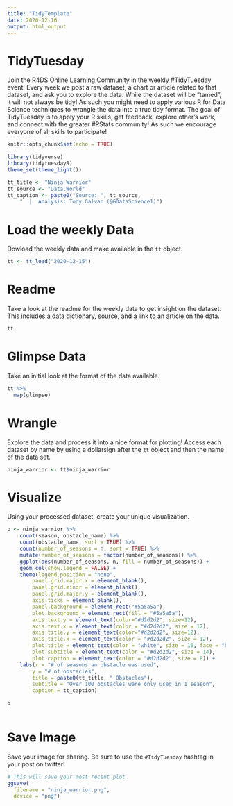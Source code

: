 ```yaml
---
title: "TidyTemplate"
date: 2020-12-16
output: html_output
---
```


# TidyTuesday

Join the R4DS Online Learning Community in the weekly #TidyTuesday event!
Every week we post a raw dataset, a chart or article related to that dataset, and ask you to explore the data.
While the dataset will be “tamed”, it will not always be tidy! As such you might need to apply various R for Data Science techniques to wrangle the data into a true tidy format.
The goal of TidyTuesday is to apply your R skills, get feedback, explore other’s work, and connect with the greater #RStats community!
As such we encourage everyone of all skills to participate!

```r

knitr::opts_chunk$set(echo = TRUE)

library(tidyverse)
library(tidytuesdayR)
theme_set(theme_light())

tt_title <- "Ninja Warrior"
tt_source <- "Data.World"
tt_caption <- paste0("Source: ", tt_source,
    "  |  Analysis: Tony Galvan (@GDataScience1)")

```

# Load the weekly Data

Dowload the weekly data and make available in the `tt` object.

```r

tt <- tt_load("2020-12-15")

```


# Readme

Take a look at the readme for the weekly data to get insight on the dataset.
This includes a data dictionary, source, and a link to an article on the data.

```r

tt

```


# Glimpse Data

Take an initial look at the format of the data available.

```r

tt %>% 
  map(glimpse)

```

# Wrangle

Explore the data and process it into a nice format for plotting! Access each dataset by name by using a dollarsign after the `tt` object and then the name of the data set.

```r

ninja_warrior <- tt$ninja_warrior

```


# Visualize

Using your processed dataset, create your unique visualization.

```r

p <- ninja_warrior %>%
    count(season, obstacle_name) %>%
    count(obstacle_name, sort = TRUE) %>%
    count(number_of_seasons = n, sort = TRUE) %>%
    mutate(number_of_seasons = factor(number_of_seasons)) %>%
    ggplot(aes(number_of_seasons, n, fill = number_of_seasons)) +
    geom_col(show.legend = FALSE) + 
    theme(legend.position = "none",
        panel.grid.major.x = element_blank(), 
        panel.grid.minor = element_blank(), 
        panel.grid.major.y = element_blank(), 
        axis.ticks = element_blank(),
        panel.background = element_rect("#5a5a5a"),
        plot.background = element_rect(fill = "#5a5a5a"),
        axis.text.y = element_text(color="#d2d2d2", size=12),
        axis.text.x = element_text(color = "#d2d2d2", size = 12),
        axis.title.y = element_text(color="#d2d2d2", size=12),
        axis.title.x = element_text(color = "#d2d2d2", size = 12),
        plot.title = element_text(color = "white", size = 16, face = "bold"),
        plot.subtitle = element_text(color = "#d2d2d2", size = 14),
        plot.caption = element_text(color = "#d2d2d2", size = 8)) +
    labs(x = "# of seasons an obstacle was used",
        y = "# of obstacles",
        title = paste0(tt_title, " Obstacles"),
        subtitle = "Over 100 obstacles were only used in 1 season",
        caption = tt_caption)

p
  
```


# Save Image

Save your image for sharing. Be sure to use the `#TidyTuesday` hashtag in your post on twitter! 

```r

# This will save your most recent plot
ggsave(
  filename = "ninja_warrior.png",
  device = "png")

```
